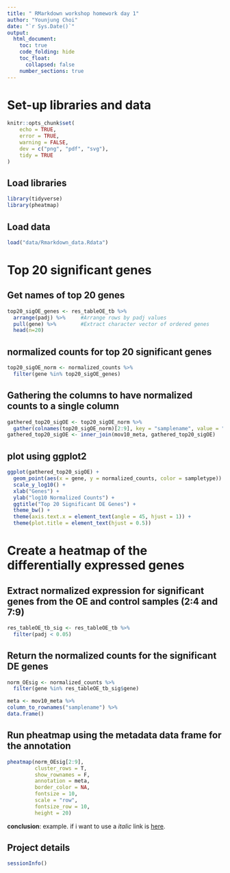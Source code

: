 ```yaml
---
title: " RMarkdown workshop homework day 1"
author: "Younjung Choi"
date: "`r Sys.Date()`"
output: 
  html_document:
    toc: true
    code_folding: hide
    toc_float:
      collapsed: false
    number_sections: true
---
```


# Set-up libraries and data
```r
knitr::opts_chunk$set(
	echo = TRUE,
	error = TRUE,
	warning = FALSE,
	dev = c("png", "pdf", "svg"),
	tidy = TRUE
)
```

## Load libraries
```r
library(tidyverse)
library(pheatmap)
```

## Load data
```r
load("data/Rmarkdown_data.Rdata")
```

# Top 20 significant genes

## Get names of top 20 genes
```r
top20_sigOE_genes <- res_tableOE_tb %>% 
  arrange(padj) %>% 	#Arrange rows by padj values
  pull(gene) %>% 		#Extract character vector of ordered genes
  head(n=20)	

```

## normalized counts for top 20 significant genes
```r
top20_sigOE_norm <- normalized_counts %>%
  filter(gene %in% top20_sigOE_genes)
```

## Gathering the columns to have normalized counts to a single column
```r
gathered_top20_sigOE <- top20_sigOE_norm %>%
  gather(colnames(top20_sigOE_norm)[2:9], key = "samplename", value = "normalized_counts")
gathered_top20_sigOE <- inner_join(mov10_meta, gathered_top20_sigOE)

```

## plot using ggplot2
```r
ggplot(gathered_top20_sigOE) +
  geom_point(aes(x = gene, y = normalized_counts, color = sampletype)) +
  scale_y_log10() +
  xlab("Genes") +
  ylab("log10 Normalized Counts") +
  ggtitle("Top 20 Significant DE Genes") +
  theme_bw() +
  theme(axis.text.x = element_text(angle = 45, hjust = 1)) +
  theme(plot.title = element_text(hjust = 0.5))
```


# Create a heatmap of the differentially expressed genes

## Extract normalized expression for significant genes from the OE and control samples (2:4 and 7:9)
```r
res_tableOE_tb_sig <- res_tableOE_tb %>%
  filter(padj < 0.05)
```


## Return the normalized counts for the significant DE genes
```r
norm_OEsig <- normalized_counts %>% 
  filter(gene %in% res_tableOE_tb_sig$gene) 
```


```r
meta <- mov10_meta %>%
column_to_rownames("samplename") %>%
data.frame()
```


## Run pheatmap using the metadata data frame for the annotation
```r
pheatmap(norm_OEsig[2:9], 
         cluster_rows = T, 
         show_rownames = F,
         annotation = meta, 
         border_color = NA, 
         fontsize = 10, 
         scale = "row", 
         fontsize_row = 10, 
         height = 20)
```

**conclusion**: example. if i want to use a *italic* link is [here](https://raw.githubusercontent.com/hbctraining/reproducibility-tools/master/activities/Rmd_exercise4_answerkey.rmd).


## Project details
```r
sessionInfo()
```

